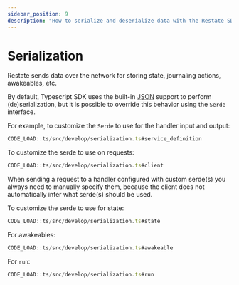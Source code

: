 ```yaml
---
sidebar_position: 9
description: "How to serialize and deserialize data with the Restate SDK."
---
```


# Serialization

Restate sends data over the network for storing state, journaling actions, awakeables, etc.

By default, Typescript SDK uses the built-in [JSON](https://developer.mozilla.org/en-US/docs/Web/JavaScript/Reference/Global_Objects/JSON)
support to perform (de)serialization, but it is possible to override this behavior using the `Serde` interface.

For example, to customize the `Serde` to use for the handler input and output:

```typescript
CODE_LOAD::ts/src/develop/serialization.ts#service_definition
```

To customize the serde to use on requests:

```typescript
CODE_LOAD::ts/src/develop/serialization.ts#client
```

When sending a request to a handler configured with custom serde(s) you always need to manually specify them, because the client does not automatically infer what serde(s) should be used.

To customize the serde to use for state:

```typescript
CODE_LOAD::ts/src/develop/serialization.ts#state
```

For awakeables:

```typescript
CODE_LOAD::ts/src/develop/serialization.ts#awakeable
```

For `run`:

```typescript
CODE_LOAD::ts/src/develop/serialization.ts#run
```
